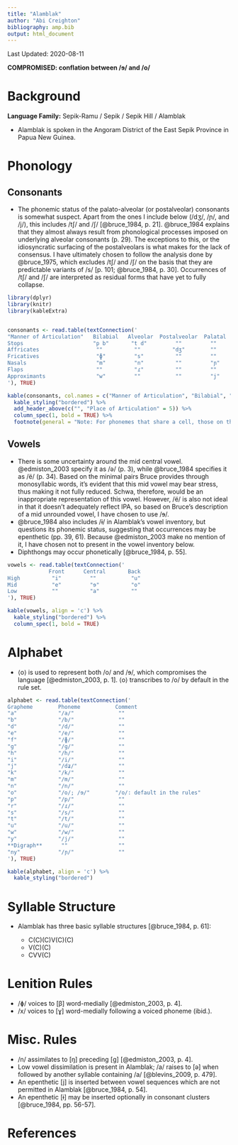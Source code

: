 ```yaml
---
title: "Alamblak"
author: "Abi Creighton"
bibliography: amp.bib
output: html_document
---
```


Last Updated: 2020-08-11

**COMPROMISED: conflation between /ɘ/ and /o/**

# Background

**Language Family:** Sepik-Ramu / Sepik / Sepik Hill / Alamblak

* Alamblak is spoken in the Angoram District of the East Sepik Province in Papua New Guinea.

# Phonology

## Consonants

* The phonemic status of the palato-alveolar (or postalveolar) consonants is somewhat suspect. Apart from the ones I include below (/dʒ/, /ɲ/, and /j/), this includes /tʃ/ and /ʃ/ [@bruce_1984, p. 21]. @bruce_1984 explains that they almost always result from phonological processes imposed on underlying alveolar consonants (p. 29). The exceptions to this, or the idiosyncratic surfacing of the postalveolars is what makes for the lack of consensus. I have ultimately chosen to follow the analysis done by @bruce_1975, which excludes /tʃ/ and /ʃ/ on the basis that they are predictable variants of /s/ [p. 101; @bruce_1984, p. 30]. Occurrences of /tʃ/ and /ʃ/ are interpreted as residual forms that have yet to fully collapse.

```r

library(dplyr)
library(knitr)
library(kableExtra)


consonants <- read.table(textConnection('
"Manner of Articulation"   Bilabial   Alveolar  Postalveolar  Palatal   Velar   
Stops                      "p b"       "t d"         ""         ""      "k ɡ"  
Affricates                  ""          ""          "dʒ"        ""       ""     
Fricatives                  "ɸ"         "s"          ""         ""       "x"   
Nasals                      "m"         "n"          ""         "ɲ"      ""     
Flaps                       ""          "ɾ"          ""         ""       ""    
Approximants                "w"         ""           ""         "j"      ""    
'), TRUE)

kable(consonants, col.names = c("Manner of Articulation", "Bilabial", "Alveolar", "Postalveolar", "Palatal", "Velar"), align = 'c') %>%
  kable_styling("bordered") %>%
  add_header_above(c("", "Place of Articulation" = 5)) %>%
  column_spec(1, bold = TRUE) %>%
  footnote(general = "Note: For phonemes that share a cell, those on the left are voiceless and those on the right are voiced", general_title = "")
```  

## Vowels

* There is some uncertainty around the mid central vowel. @edmiston_2003 specify it as /ə/ (p. 3), while @bruce_1984 specifies it as /ë/ (p. 34). Based on the minimal pairs Bruce provides through monosyllabic words, it's evident that this mid vowel may bear stress, thus making it not fully reduced. Schwa, therefore, would be an inappropriate representation of this vowel. However, /ë/ is also not ideal in that it doesn't adequately reflect IPA, so based on Bruce's description of a mid unrounded vowel, I have chosen to use /ɘ/.
* @bruce_1984 also includes /ɨ/ in Alamblak's vowel inventory, but questions its phonemic status, suggesting that occurrences may be epenthetic (pp. 39, 61). Because @edmiston_2003 make no mention of it, I have chosen not to present in the vowel inventory below.
* Diphthongs may occur phonetically [@bruce_1984, p. 55].

```r

vowels <- read.table(textConnection('
             Front      Central       Back
High          "i"         ""           "u"
Mid           "e"         "ɘ"          "o"
Low           ""          "a"          ""
'), TRUE)

kable(vowels, align = 'c') %>%
  kable_styling("bordered") %>%
  column_spec(1, bold = TRUE)

```     

# Alphabet

* ⟨o⟩ is used to represent both /o/ and /ɘ/, which compromises the language [@edmiston_2003, p. 1]. ⟨o⟩ transcribes to /o/ by default in the rule set.

```r

alphabet <- read.table(textConnection('
Grapheme        Phoneme           Comment
"a"             "/a/"              ""
"b"             "/b/"              ""
"d"             "/d/"              ""
"e"             "/e/"              ""
"f"             "/ɸ/"              ""
"g"             "/ɡ/"              ""
"h"             "/h/"              ""
"i"             "/i/"              ""
"j"             "/dʑ/"             ""
"k"             "/k/"              ""
"m"             "/m/"              ""
"n"             "/n/"              ""
"o"             "/o/; /ɘ/"        "/o/: default in the rules"
"p"             "/p/"              ""
"r"             "/ɾ/"              ""
"s"             "/s/"              ""
"t"             "/t/"              ""
"u"             "/u/"              ""
"w"             "/w/"              ""
"y"             "/j/"              ""
**Digraph**      ""                ""
"ny"            "/ɲ/"              ""
'), TRUE)

kable(alphabet, align = 'c') %>%
  kable_styling("bordered")
```

# Syllable Structure

* Alamblak has three basic syllable structures [@bruce_1984, p. 61]:

    - C(C)(C)V(C)(C)
    - V(C)(C)
    - CVV(C)

# Lenition Rules

* /ɸ/ voices to [β] word-medially [@edmiston_2003, p. 4].
* /x/ voices to [ɣ] word-medially following a voiced phoneme (ibid.).

# Misc. Rules

* /n/ assimilates to [ŋ] preceding [ɡ] [@edmiston_2003, p. 4].
* Low vowel dissimilation is present in Alamblak; /a/ raises to [ə] when followed by another syllable containing /a/ [@blevins_2009, p. 479].
* An epenthetic [j] is inserted between vowel sequences which are not permitted in Alamblak [@bruce_1984, p. 54].
* An epenthetic [ɨ] may be inserted optionally in consonant clusters [@bruce_1984, pp. 56-57].

# References
